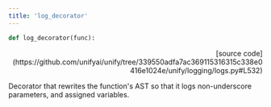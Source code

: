 ```yaml
---
title: 'log_decorator'
---
```


```python
def log_decorator(func):
```

<p align="right">[source code](https://github.com/unifyai/unify/tree/339550adfa7ac369115316315c338e0416e1024e/unify/logging/logs.py#L532)</p>

Decorator that rewrites the function's AST so that it logs non-underscore
parameters, and assigned variables.